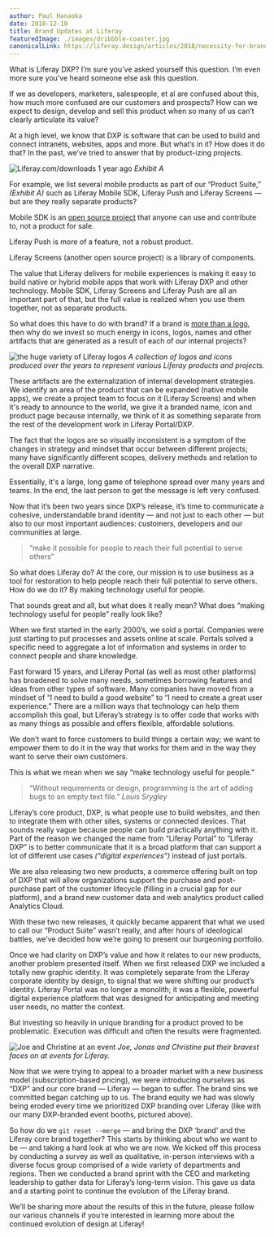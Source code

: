 ```yaml
---
author: Paul Hanaoka
date: 2018-12-10
title: Brand Updates at Liferay
featuredImage: ./images/dribbble-coaster.jpg
canonicalLink: https://liferay.design/articles/2018/necessity-for-brand-updates/
---
```


What is Liferay DXP? I’m sure you’ve asked yourself this question. I’m even more sure you’ve heard someone else ask this question.

If we as developers, marketers, salespeople, et al are confused about this, how much more confused are our customers and prospects? How can we expect to design, develop and sell this product when so many of us can’t clearly articulate its value?

At a high level, we know that DXP is software that can be used to build and connect intranets, websites, apps and more. But what’s in it? How does it do that? In the past, we’ve tried to answer that by product-izing projects.

![Liferay.com/downloads 1 year ago](./images/liferay-product-downloads.png)
_Exhibit A_

For example, we list several mobile products as part of our “Product Suite,” _(Exhibit A)_ such as Liferay Mobile SDK, Liferay Push and Liferay Screens — but are they really separate products?

Mobile SDK is an [open source project](https://github.com/liferay/liferay-mobile-sdk) that anyone can use and contribute to, not a product for sale.

Liferay Push is more of a feature, not a robust product.

Liferay Screens (another open source project) is a library of components.

The value that Liferay delivers for mobile experiences is making it easy to build native or hybrid mobile apps that work with Liferay DXP and other technology. Mobile SDK, Liferay Screens and Liferay Push are all an important part of that, but the full value is realized when you use them together, not as separate products.

So what does this have to do with brand? If a brand is [more than a logo](https://hbr.org/2011/06/a-logo-is-not-a-brand), then why do we invest so much energy in icons, logos, names and other artifacts that are generated as a result of each of our internal projects?

![the huge variety of Liferay logos](./images/liferay-logos.png)
_A collection of logos and icons produced over the years to represent various Liferay products and projects._

These artifacts are the externalization of internal development strategies. We identify an area of the product that can be expanded (native mobile apps), we create a project team to focus on it (Liferay Screens) and when it's ready to announce to the world, we give it a branded name, icon and product page because internally, we think of it as something separate from the rest of the development work in Liferay Portal/DXP.

The fact that the logos are so visually inconsistent is a symptom of the changes in strategy and mindset that occur between different projects; many have significantly different scopes, delivery methods and relation to the overall DXP narrative.

Essentially, it's a large, long game of telephone spread over many years and teams. In the end, the last person to get the message is left very confused.

Now that it’s been two years since DXP’s release, it’s time to communicate a cohesive, understandable brand identity — and not just to each other — but also to our most important audiences: customers, developers and our communities at large.

> “make it possible for people to reach their full potential to serve others”

So what does Liferay do? At the core, our mission is to use business as a tool for restoration to help people reach their full potential to serve others. How do we do it? By making technology useful for people.

That sounds great and all, but what does it really mean? What does “making technology useful for people” really look like?

When we first started in the early 2000’s, we sold a portal. Companies were just starting to put processes and assets online at scale. Portals solved a specific need to aggregate a lot of information and systems in order to connect people and share knowledge.

Fast forward 15 years, and Liferay Portal (as well as most other platforms) has broadened to solve many needs, sometimes borrowing features and ideas from other types of software. Many companies have moved from a mindset of “I need to build a good website” to “I need to create a great user experience.” There are a million ways that technology can help them accomplish this goal, but Liferay’s strategy is to offer code that works with as many things as possible and offers flexible, affordable solutions.

We don’t want to force customers to build things a certain way; we want to empower them to do it in the way that works for them and in the way they want to serve their own customers.

This is what we mean when we say “make technology useful for people.”

> “Without requirements or design, programming is the art of adding bugs to an empty text file.”
> <cite>Louis Srygley</cite>

Liferay’s core product, DXP, is what people use to build websites, and then to integrate them with other sites, systems or connected devices. That sounds really vague because people can build practically anything with it. Part of the reason we changed the name from “Liferay Portal” to “Liferay DXP” is to better communicate that it is a broad platform that can support a lot of different use cases _(“digital experiences”)_ instead of just portals.

We are also releasing two new products, a commerce offering built on top of DXP that will allow organizations support the purchase and post-purchase part of the customer lifecycle (filling in a crucial gap for our platform), and a brand new customer data and web analytics product called Analytics Cloud.

With these two new releases, it quickly became apparent that what we used to call our “Product Suite” wasn’t really, and after hours of ideological battles, we’ve decided how we’re going to present our burgeoning portfolio.

Once we had clarity on DXP’s value and how it relates to our new products, another problem presented itself. When we first released DXP we included a totally new graphic identity. It was completely separate from the Liferay corporate identity by design, to signal that we were shifting our product’s identity. Liferay Portal was no longer a monolith; it was a flexible, powerful digital experience platform that was designed for anticipating and meeting user needs, no matter the context.

But investing so heavily in unique branding for a product proved to be problematic. Execution was difficult and often the results were fragmented.

![Joe and Christine at an event](./images/liferay-event-confusion.jpg)
_Joe, Jonas and Christine put their bravest faces on at events for Liferay._

Now that we were trying to appeal to a broader market with a new business model (subscription-based pricing), we were introducing ourselves as “DXP” and our core brand &mdash; Liferay &mdash; began to suffer. The brand sins we committed began catching up to us. The brand equity we had was slowly being eroded every time we prioritized DXP branding over Liferay (like with our many DXP-branded event booths, pictured above).

So how do we `git reset --merge` — and bring the DXP ‘brand’ and the Liferay core brand together? This starts by thinking about who we want to be — and taking a hard look at who we are now. We kicked off this process by conducting a survey as well as qualitative, in-person interviews with a diverse focus group comprised of a wide variety of departments and regions. Then we conducted a brand sprint with the CEO and marketing leadership to gather data for Liferay’s long-term vision. This gave us data and a starting point to continue the evolution of the Liferay brand.

We’ll be sharing more about the results of this in the future, please follow our various channels if you’re interested in learning more about the continued evolution of design at Liferay!

